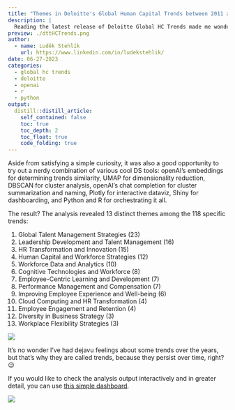 ```yaml
---
title: "Themes in Deloitte's Global Human Capital Trends between 2011 and 2023"
description: |
  Reading the latest release of Deloitte Global HC Trends made me wonder what common themes this regular series has been covering throughout its 12 years long history.
preview: ./dttHCTrends.png
author:
  - name: Luděk Stehlík
    url: https://www.linkedin.com/in/ludekstehlik/
date: 06-27-2023
categories:
  - global hc trends
  - deloitte
  - openai
  - r 
  - python
output:
  distill::distill_article:
    self_contained: false
    toc: true
    toc_depth: 2
    toc_float: true
    code_folding: true
---
```


Aside from satisfying a simple curiosity, it was also a good opportunity to try out a nerdy combination of various cool DS tools: openAI’s embeddings for determining trends similarity, UMAP for dimensionality reduction, DBSCAN for cluster analysis, openAI’s chat completion for cluster summarization and naming, Plotly for interactive dataviz, Shiny for dashboarding, and Python and R for orchestrating it all.

The result? The analysis revealed 13 distinct themes among the 118 specific trends:

1. Global Talent Management Strategies (23)
2. Leadership Development and Talent Management (16)
3. HR Transformation and Innovation (15)
4. Human Capital and Workforce Strategies (12)
5. Workforce Data and Analytics (10)
6. Cognitive Technologies and Workforce (8)
7. Employee-Centric Learning and Development (7)
8. Performance Management and Compensation (7)
9. Improving Employee Experience and Well-being (6)
10. Cloud Computing and HR Transformation (4)
11. Employee Engagement and Retention (4)
12. Diversity in Business Strategy (3)
13. Workplace Flexibility Strategies (3)

<img src="./plot.png">

It's no wonder I've had dejavu feelings about some trends over the years, but that's why they are called trends, because they persist over time, right? 😉

If you would like to check the analysis output interactively and in greater detail, you can use [this simple dashboard](https://lsanalytics.shinyapps.io/trendsApp/){target="_blank"}.

<img src="./dashboard.png">